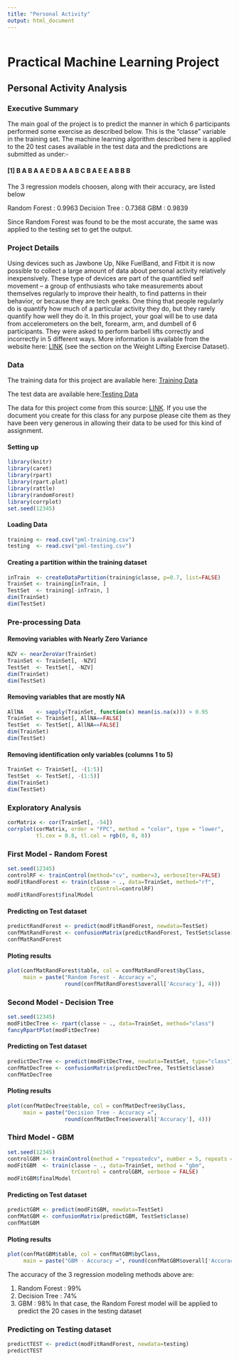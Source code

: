 ```yaml
---
title: "Personal Activity"
output: html_document
---
```


```r
```
# Practical Machine Learning Project
## Personal Activity Analysis

### Executive Summary
The main goal of the project is to predict the manner in which 6 participants performed some exercise as described below. This is the “classe” variable in the training set. The machine learning algorithm described here is applied to the 20 test cases available in the test data and the predictions are submitted as under:- 

#### [1] B A B A A E D B A A B C B A E E A B B B

The 3 regression models choosen, along with their accuracy, are listed below

Random Forest : 0.9963
Decision Tree : 0.7368
GBM : 0.9839

Since Random Forest was found to be the most accurate, the same was applied to the testing set to get the output. 

### Project Details 
Using devices such as Jawbone Up, Nike FuelBand, and Fitbit it is now possible to collect a large amount of data about personal activity relatively inexpensively. These type of devices are part of the quantified self movement – a group of enthusiasts who take measurements about themselves regularly to improve their health, to find patterns in their behavior, or because they are tech geeks. One thing that people regularly do is quantify how much of a particular activity they do, but they rarely quantify how well they do it. In this project, your goal will be to use data from accelerometers on the belt, forearm, arm, and dumbell of 6 participants. They were asked to perform barbell lifts correctly and incorrectly in 5 different ways. More information is available from the website here: [LINK](http://groupware.les.inf.puc-rio.br/har) (see the section on the Weight Lifting Exercise Dataset).

### Data
The training data for this project are available here: [Training Data](https://d396qusza40orc.cloudfront.net/predmachlearn/pml-training.csv)

The test data are available here:[Testing Data](https://d396qusza40orc.cloudfront.net/predmachlearn/pml-testing.csv)

The data for this project come from this source: [LINK](http://groupware.les.inf.puc-rio.br/har). If you use the document you create for this class for any purpose please cite them as they have been very generous in allowing their data to be used for this kind of assignment.

#### Setting up 
```r
library(knitr)
library(caret)
library(rpart)
library(rpart.plot)
library(rattle)
library(randomForest)
library(corrplot)
set.seed(12345)
```
#### Loading Data
```r
training <- read.csv("pml-training.csv")
testing  <- read.csv("pml-testing.csv")
```
#### Creating a partition within the training dataset 
```r
inTrain  <- createDataPartition(training$classe, p=0.7, list=FALSE)
TrainSet <- training[inTrain, ]
TestSet  <- training[-inTrain, ]
dim(TrainSet)
dim(TestSet)
```
### Pre-processing Data
#### Removing variables with Nearly Zero Variance
```r
NZV <- nearZeroVar(TrainSet)
TrainSet <- TrainSet[, -NZV]
TestSet  <- TestSet[, -NZV]
dim(TrainSet)
dim(TestSet)
```
#### Removing variables that are mostly NA
```r
AllNA    <- sapply(TrainSet, function(x) mean(is.na(x))) > 0.95
TrainSet <- TrainSet[, AllNA==FALSE]
TestSet  <- TestSet[, AllNA==FALSE]
dim(TrainSet)
dim(TestSet)
```
#### Removing identification only variables (columns 1 to 5)
```r
TrainSet <- TrainSet[, -(1:5)]
TestSet  <- TestSet[, -(1:5)]
dim(TrainSet)
dim(TestSet)
```

### Exploratory Analysis
```r
corMatrix <- cor(TrainSet[, -54])
corrplot(corMatrix, order = "FPC", method = "color", type = "lower", 
         tl.cex = 0.8, tl.col = rgb(0, 0, 0))
```

### First Model - Random Forest
```r
set.seed(12345)
controlRF <- trainControl(method="cv", number=3, verboseIter=FALSE)
modFitRandForest <- train(classe ~ ., data=TrainSet, method="rf",
                          trControl=controlRF)
modFitRandForest$finalModel
```

#### Predicting on Test dataset
```r
predictRandForest <- predict(modFitRandForest, newdata=TestSet)
confMatRandForest <- confusionMatrix(predictRandForest, TestSet$classe)
confMatRandForest
```

#### Ploting results
```r
plot(confMatRandForest$table, col = confMatRandForest$byClass, 
     main = paste("Random Forest - Accuracy =",
                  round(confMatRandForest$overall['Accuracy'], 4)))
```

### Second Model - Decision Tree
```r
set.seed(12345)
modFitDecTree <- rpart(classe ~ ., data=TrainSet, method="class")
fancyRpartPlot(modFitDecTree)
```

#### Predicting on Test dataset
```r
predictDecTree <- predict(modFitDecTree, newdata=TestSet, type="class")
confMatDecTree <- confusionMatrix(predictDecTree, TestSet$classe)
confMatDecTree
```

#### Ploting results
```r
plot(confMatDecTree$table, col = confMatDecTree$byClass, 
     main = paste("Decision Tree - Accuracy =",
                  round(confMatDecTree$overall['Accuracy'], 4)))
```

### Third Model - GBM
```r
set.seed(12345)
controlGBM <- trainControl(method = "repeatedcv", number = 5, repeats = 1)
modFitGBM  <- train(classe ~ ., data=TrainSet, method = "gbm",
                    trControl = controlGBM, verbose = FALSE)
modFitGBM$finalModel
```

#### Predicting on Test dataset
```r
predictGBM <- predict(modFitGBM, newdata=TestSet)
confMatGBM <- confusionMatrix(predictGBM, TestSet$classe)
confMatGBM
```

#### Ploting results
```r
plot(confMatGBM$table, col = confMatGBM$byClass, 
     main = paste("GBM - Accuracy =", round(confMatGBM$overall['Accuracy'], 4)))
```

The accuracy of the 3 regression modeling methods above are:

1. Random Forest : 99%
2. Decision Tree : 74%
3. GBM : 98%
In that case, the Random Forest model will be applied to predict the 20 cases in the testing dataset

### Predicting on Testing dataset
```r
predictTEST <- predict(modFitRandForest, newdata=testing)
predictTEST
```